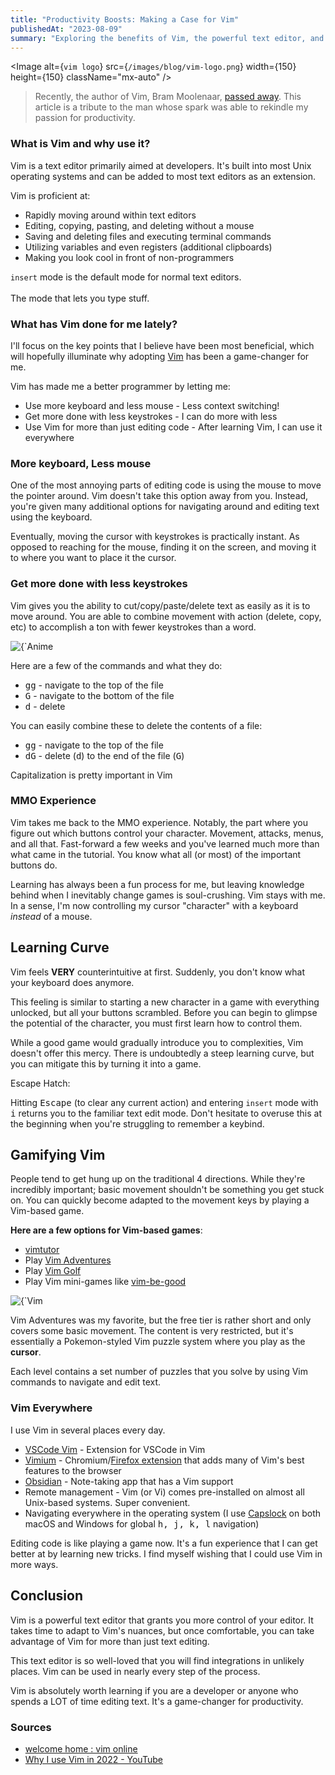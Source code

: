 ```yaml
---
title: "Productivity Boosts: Making a Case for Vim"
publishedAt: "2023-08-09"
summary: "Exploring the benefits of Vim, the powerful text editor, and how it can optimize your typing experience."
---
```


<Image
alt={`vim logo`}
src={`/images/blog/vim-logo.png`}
width={150}
height={150}
className="mx-auto"
/>

> Recently, the author of Vim, Bram Moolenaar, [passed away](https://arstechnica.com/gadgets/2023/08/bram-moolenaar-creator-of-the-beloved-vim-text-editor-has-passed-away/). This article is a tribute to the man whose spark was able to rekindle my passion for productivity.

### What is Vim and why use it?

Vim is a text editor primarily aimed at developers. It's built into most Unix operating systems and can be added to most text editors as an extension.

Vim is proficient at:

- Rapidly moving around within text editors
- Editing, copying, pasting, and deleting without a mouse
- Saving and deleting files and executing terminal commands
- Utilizing variables and even registers (additional clipboards)
- Making you look cool in front of non-programmers

<Callout>`insert` mode is the default mode for normal text editors. <br /><br />The mode that lets you type stuff.</Callout>

### What has Vim done for me lately?

I'll focus on the key points that I believe have been most beneficial, which will hopefully illuminate why adopting [Vim](https://www.vim.org/) has been a game-changer for me. 

Vim has made me a better programmer by letting me:
- Use more keyboard and less mouse - Less context switching!
- Get more done with less keystrokes - I can do more with less
- Use Vim for more than just editing code - After learning Vim, I can use it everywhere


### More keyboard,  Less mouse

One of the most annoying parts of editing code is using the mouse to move the pointer around. Vim doesn't take this option away from you. Instead, you're given many additional options for navigating around and editing text using the keyboard. 

Eventually, moving the cursor with keystrokes is practically instant. As opposed to reaching for the mouse, finding it on the screen, and moving it to where you want to place it the cursor.


### Get more done with less keystrokes

Vim gives you the ability to cut/copy/paste/delete text as easily as it is to move around. You are able to combine movement with action (delete, copy, etc) to accomplish a ton with fewer keystrokes than a word.

<Caption className="center" value="Your potential">
<Image
alt={`Anime character typing`}
src={`/images/blog/anime-keyboard.gif`}
width={450}
height={450}
className="mx-auto"
/>
</Caption>

Here are a few of the commands and what they do:

- <kbd>gg</kbd> - navigate to the top of the file
- <kbd>G</kbd> - navigate to the bottom of the file
- <kbd>d</kbd> - delete

You can easily combine these to delete the contents of a file:

- <kbd>gg</kbd> - navigate to the top of the file
- <kbd>dG</kbd> - delete (<kbd>d</kbd>) to the end of the file (<kbd>G</kbd>)

<Callout>Capitalization is pretty important in Vim</Callout>


### MMO Experience

Vim takes me back to the MMO experience. Notably, the part where you figure out which buttons control your character. Movement, attacks, menus, and all that. Fast-forward a few weeks and you've learned much more than what came in the tutorial. You know what all (or most) of the important buttons do.

Learning has always been a fun process for me, but leaving knowledge behind when I inevitably change games is soul-crushing. Vim stays with me. In a sense, I'm now controlling my cursor "character" with a keyboard *instead* of a mouse.


## Learning Curve

Vim feels **VERY** counterintuitive at first. Suddenly, you don't know what your keyboard does anymore.

This feeling is similar to starting a new character in a game with everything unlocked, but all your buttons scrambled. Before you can begin to glimpse the potential of the character, you must first learn how to control them.

While a good game would gradually introduce you to complexities, Vim doesn't offer this mercy. There is undoubtedly a steep learning curve, but you can mitigate this by turning it into a game.

<Callout>
Escape Hatch:
<br />

Hitting <kbd>Escape</kbd> (to clear any current action) and entering `insert` mode with <kbd>i</kbd> returns you to the familiar text edit mode. Don't hesitate to overuse this at the beginning when you're struggling to remember a keybind.
</Callout> 

## Gamifying Vim

People tend to get hung up on the traditional 4 directions. While they're incredibly important; basic movement shouldn't be something you get stuck on. You can quickly become adapted to the movement keys by playing a Vim-based game.

**Here are a few options for Vim-based games**:
* [vimtutor](https://vimschool.netlify.app/introduction/vimtutor/)
* Play [Vim Adventures](https://vim-adventures.com/)
* Play [Vim Golf](https://www.vimgolf.com/)
* Play Vim mini-games like [vim-be-good](https://github.com/ThePrimeagen/vim-be-good)

<Caption value="Vim Adventures"
className="center"
>
<Image
alt={`Vim adventures screenshot`}
src={`/images/blog/vim-adventures.png`}
width={450}
height={450}
className="mx-auto"
/>
</Caption>

Vim Adventures was my favorite, but the free tier is rather short and only covers some basic movement. The content is very restricted, but it's essentially a Pokemon-styled Vim puzzle system where you play as the **cursor**. 

Each level contains a set number of puzzles that you solve by using Vim commands to navigate and edit text.


### Vim Everywhere

I use Vim in several places every day.

* [VSCode Vim](https://marketplace.visualstudio.com/items?itemName=vscodevim.vim) - Extension for VSCode in Vim
* [Vimium](https://chrome.google.com/webstore/detail/vimium/dbepggeogbaibhgnhhndojpepiihcmeb) - Chromium/[Firefox extension](https://addons.mozilla.org/en-US/firefox/addon/vimium-ff/) that adds many of Vim's best features to the browser
* [Obsidian](https://obsidian.md/) - Note-taking app that has a Vim support
* Remote management - Vim (or Vi) comes pre-installed on almost all Unix-based systems. Super convenient.
* Navigating everywhere in the operating system (I use [Capslock](https://github.com/plasmadice/Capslock) on both macOS and Windows for global <kbd>h, j, k, l</kbd> navigation)

Editing code is like playing a game now. It's a fun experience that I can get better at by learning new tricks. I find myself wishing that I could use Vim in more ways.




## Conclusion

Vim is a powerful text editor that grants you more control of your editor. It takes time to adapt to Vim's nuances, but once comfortable, you can take advantage of Vim for more than just text editing.

This text editor is so well-loved that you will find integrations in unlikely places.  Vim can be used in nearly every step of the process.

Vim is absolutely worth learning if you are a developer or anyone who spends a LOT of time editing text. It's a game-changer for productivity.

### Sources

* [welcome home : vim online](https://www.vim.org/)
* [Why I use Vim in 2022 - YouTube](https://youtu.be/D4YTJ2W5q4Y)